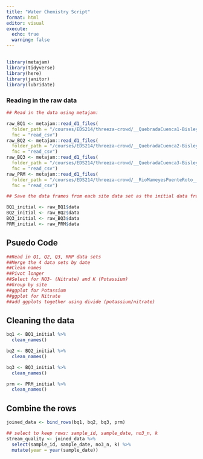 ```yaml
---
title: "Water Chemistry Script"
format: html
editor: visual
execute: 
  echo: true
  warning: false
---
```


## 

```r
library(metajam)
library(tidyverse)
library(here)
library(janitor)
library(lubridate)
```

### Reading in the raw data

```r
## Read in the data using metajam:

raw_BQ1 <- metajam::read_d1_files(
  folder_path = "/courses/EDS214/threeza-crowd/__QuebradaCuenca1-Bisley__csv", 
  fnc = "read_csv")
raw_BQ2 <- metajam::read_d1_files(
  folder_path = "/courses/EDS214/threeza-crowd/__QuebradaCuenca2-Bisley__csv", 
  fnc = "read_csv")
raw_BQ3 <- metajam::read_d1_files(
  folder_path = "/courses/EDS214/threeza-crowd/__QuebradaCuenca3-Bisley__csv", 
  fnc = "read_csv")
raw_PRM <- metajam::read_d1_files(
  folder_path = "/courses/EDS214/threeza-crowd/__RioMameyesPuenteRoto__csv", 
  fnc = "read_csv")

## Save the data frames from each site data set as the initial data frame for each

BQ1_initial <- raw_BQ1$data
BQ2_initial <- raw_BQ2$data
BQ3_initial <- raw_BQ3$data
PRM_initial <- raw_PRM$data
```

## Psuedo Code

```r
##Read in Q1, Q2, Q3, RMP data sets
##Merge the 4 data sets by date
##Clean names
##Pivot longer
##Select for NO3- (Nitrate) and K (Potassium)
##Group by site
##ggplot for Potassium
##ggplot for Nitrate
##add ggplots together using divide (potassium/nitrate)
```

## Cleaning the data

```r
bq1 <- BQ1_initial %>% 
  clean_names()

bq2 <- BQ2_initial %>% 
  clean_names()

bq3 <- BQ3_initial %>% 
  clean_names()

prm <- PRM_initial %>%
  clean_names()
```

## Combine the rows

```r
joined_data <- bind_rows(bq1, bq2, bq3, prm)

## select to keep rows: sample_id, sample_date, no3_n, k
stream_quality <- joined_data %>%
  select(sample_id, sample_date, no3_n, k) %>% 
  mutate(year = year(sample_date))
```
